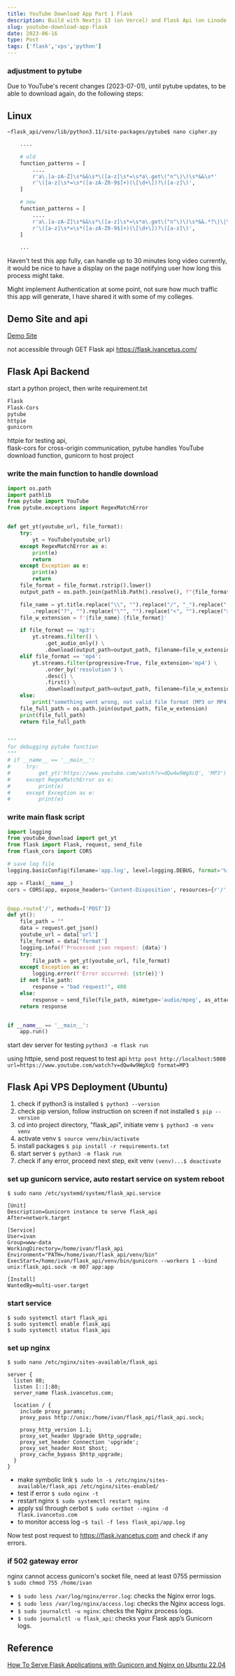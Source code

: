 ```yaml
---
title: YouTube Download App Part 1 Flask
description: Build with Nextjs 13 (on Vercel) and Flask Api (on Linode VPS) Part 1
slug: youtube-download-app-flask
date: 2023-06-16
type: Post
tags: ['flask','vps','python']
---
```

### adjustment to pytube
Due to YouTube's recent changes (2023-07-01), until pytube updates, to be able to download again, do the following steps:
## Linux
`~flask_api/venv/lib/python3.11/site-packages/pytube$ nano cipher.py`
```python:cipher.py
    ....

    # old
    function_patterns = [
        ....
        r'a\.[a-zA-Z]\s*&&\s*\([a-z]\s*=\s*a\.get\("n"\)\)\s*&&\s*'
        r'\([a-z]\s*=\s*([a-zA-Z0-9$]+)(\[\d+\])?\([a-z]\)',
    ]

    # new
    function_patterns = [
        ....
        r'a\.[a-zA-Z]\s*&&\s*\([a-z]\s*=\s*a\.get\("n"\)\)\s*&&.*?\|\|\s*([a-z]+)',
        r'\([a-z]\s*=\s*([a-zA-Z0-9$]+)(\[\d+\])?\([a-z]\)',
    ]

    ...
```

Haven't test this app fully, can handle up to 30 minutes long video currently, it would be nice to have a display on the page notifying user how long this process might take.

Might implement Authentication at some point, not sure how much traffic this app will generate, I have shared it with some of my colleges.

## Demo Site and api
[Demo Site](https://yt.ivancetus.com/)

not accessible through GET
Flask api https://flask.ivancetus.com/

## Flask Api Backend
start a python project, then write requirement.txt
```txt:requirement.txt
Flask
Flask-Cors
pytube
httpie
gunicorn
```
httpie for testing api,   
flask-cors for cross-origin communication,
pytube handles YouTube download function,
gunicorn to host project

### write the main function to handle download
```python:youtube_download.py
import os.path
import pathlib
from pytube import YouTube
from pytube.exceptions import RegexMatchError


def get_yt(youtube_url, file_format):
    try:
        yt = YouTube(youtube_url)
    except RegexMatchError as e:
        print(e)
        return
    except Exception as e:
        print(e)
        return
    file_format = file_format.rstrip().lower()
    output_path = os.path.join(pathlib.Path().resolve(), f"{file_format}/").replace("\\", "/")

    file_name = yt.title.replace("\\", "").replace("/", "_").replace(":", "_").replace("*", "") \
        .replace("?", "").replace("\"", "").replace("<", "").replace(">", "").replace("|", "--").replace(' ', '-')
    file_w_extension = f'{file_name}.{file_format}'

    if file_format == 'mp3':
        yt.streams.filter() \
            .get_audio_only() \
            .download(output_path=output_path, filename=file_w_extension)
    elif file_format == 'mp4':
        yt.streams.filter(progressive=True, file_extension='mp4') \
            .order_by('resolution') \
            .desc() \
            .first() \
            .download(output_path=output_path, filename=file_w_extension)
    else:
        print("something went wrong, not valid file format (MP3 or MP4)")
    file_full_path = os.path.join(output_path, file_w_extension)
    print(file_full_path)
    return file_full_path


"""
for debugging pytube function
"""
# if __name__ == '__main__':
#     try:
#         get_yt('https://www.youtube.com/watch?v=dQw4w9WgXcQ', 'MP3')
#     except RegexMatchError as e:
#         print(e)
#     except Exception as e:
#         print(e)
```
### write main flask script
```python:app.py
import logging
from youtube_download import get_yt
from flask import Flask, request, send_file
from flask_cors import CORS

# save log file
logging.basicConfig(filename='app.log', level=logging.DEBUG, format='%(asctime)s - %(levelname)s - %(message)s')

app = Flask(__name__)
cors = CORS(app, expose_headers='Content-Disposition', resources={r'/': {'origins': '*'}})


@app.route('/', methods=['POST'])
def yt():
    file_path = ""
    data = request.get_json()
    youtube_url = data['url']
    file_format = data['format']
    logging.info(f'Processed json request: {data}')
    try:
        file_path = get_yt(youtube_url, file_format)
    except Exception as e:
        logging.error(f'Error occurred: {str(e)}')
    if not file_path:
        response = "bad request!", 400
    else:
        response = send_file(file_path, mimetype='audio/mpeg', as_attachment=True)
    return response


if __name__ == '__main__':
    app.run()    
```
start dev server for testing
`python3 -m flask run`

using httpie, send post request to test api
`http post http://localhost:5000 url=https://www.youtube.com/watch?v=dQw4w9WgXcQ format=MP3`

## Flask Api VPS Deployment (Ubuntu)
1. check if python3 is installed `$ python3 --version`  
2. check pip version, follow instruction on screen if not installed `$ pip --version`
3. cd into project directory, "flask_api",
 initiate venv `$ python3 -m venv venv`
4. activate venv `$ source venv/bin/activate`
5. install packages `$ pip install -r requirements.txt`
6. start server `$ python3 -m flask run`
7. check if any error, proceed next step, exit venv `(venv)...$ deactivate`
### set up gunicorn service, auto restart service on system reboot  
`$ sudo nano /etc/systemd/system/flask_api.service`
```nginx:flask_api.service
[Unit]
Description=Gunicorn instance to serve flask_api
After=network.target

[Service]
User=ivan
Group=www-data
WorkingDirectory=/home/ivan/flask_api
Environment="PATH=/home/ivan/flask_api/venv/bin"
ExecStart=/home/ivan/flask_api/venv/bin/gunicorn --workers 1 --bind unix:flask_api.sock -m 007 app:app

[Install]
WantedBy=multi-user.target
```
### start service
`$ sudo systemctl start flask_api`  
`$ sudo systemctl enable flask_api`  
`$ sudo systemctl status flask_api`

### set up nginx 
`$ sudo nano /etc/nginx/sites-available/flask_api`
```nginx:flask_api
server {
  listen 80;
  listen [::]:80;
  server_name flask.ivancetus.com;

  location / {
    include proxy_params;
    proxy_pass http://unix:/home/ivan/flask_api/flask_api.sock;
  
    proxy_http_version 1.1;
    proxy_set_header Upgrade $http_upgrade;
    proxy_set_header Connection 'upgrade';
    proxy_set_header Host $host;
    proxy_cache_bypass $http_upgrade;
  }
}
```
- make symbolic link `$ sudo ln -s /etc/nginx/sites-available/flask_api /etc/nginx/sites-enabled/`  
- test if error `$ sudo nginx -t`  
- restart nginx `$ sudo systemctl restart nginx`  
- apply ssl through cerbot `$ sudo certbot --nginx -d flask.ivancetus.com`
- to monitor access log `~$ tail -f less flask_api/app.log`

Now test post request to https://flask.ivancetus.com and check if any errors.


### if 502 gateway error
nginx cannot access gunicorn's socket file, need at least 0755 permission  
`$ sudo chmod 755 /home/ivan`

- `$ sudo less /var/log/nginx/error.log`: checks the Nginx error logs.
 - `$ sudo less /var/log/nginx/access.log`: checks the Nginx access logs.
 - `$ sudo journalctl -u nginx`: checks the Nginx process logs.
 - `$ sudo journalctl -u flask_api`: checks your Flask app’s Gunicorn logs.

## Reference
[How To Serve Flask Applications with Gunicorn and Nginx on Ubuntu 22.04](https://www.digitalocean.com/community/tutorials/how-to-serve-flask-applications-with-gunicorn-and-nginx-on-ubuntu-22-04)